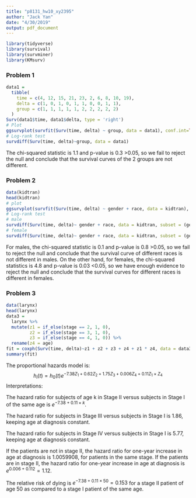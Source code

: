 ```yaml
---
title: "p8131_hw10_xy2395"
author: "Jack Yan"
date: "4/30/2019"
output: pdf_document
---
```

```r
library(tidyverse)
library(survival)
library(survminer)
library(KMsurv)
```


### Problem 1
```r
data1 = 
  tibble(
    time = c(4, 12, 15, 21, 23, 2, 6, 8, 10, 19),
    delta = c(1, 0, 1, 0, 1, 1, 0, 0, 1, 1),
    group = c(1, 1, 1, 1, 1, 2, 2, 2, 2, 2)
  )
Surv(data1$time, data1$delta, type = 'right')
# Plot
ggsurvplot(survfit(Surv(time, delta) ~ group, data = data1), conf.int=TRUE)
# Log-rank test
survdiff(Surv(time, delta)~group, data = data1)
```

The chi-squared statistic is 1.1 and p-value is 0.3 >0.05, so we fail to reject the null and conclude that the survival curves of the 2 groups are not different.

### Problem 2
```r
data(kidtran)
head(kidtran)
# plot
ggsurvplot(survfit(Surv(time, delta) ~ gender + race, data = kidtran), conf.int=F)
# Log-rank test
# male
survdiff(Surv(time, delta)~ gender + race, data = kidtran, subset = (gender == 1))
# female
survdiff(Surv(time, delta)~ gender + race, data = kidtran, subset = (gender == 2))
```
For males, the chi-squared statistic is 0.1 and p-value is 0.8 >0.05, so we fail to reject the null and conclude that the survival curve of different races is not different in males. On the other hand, for females, the chi-squared statistics is 4.8 and p-value is 0.03 <0.05, so we have enough evidence to reject the null and conclude that the survival curves for different races is different in females.


### Problem 3
```r
data(larynx)
head(larynx)
data3 = 
  larynx %>% 
  mutate(z1 = if_else(stage == 2, 1, 0),
         z2 = if_else(stage == 3, 1, 0),
         z3 = if_else(stage == 4, 1, 0)) %>% 
  rename(z4 = age)
fit = coxph(Surv(time, delta)~z1 + z2 + z3 + z4 + z1 * z4, data = data3, ties = "breslow")
summary(fit)
```
The proportional hazards model is:
$$h_i(t)=h_0(t) e^{-7.38Z_1+0.62Z_2+1.75Z_3+0.006Z_4+0.11Z_1 \times Z_4 }$$
Interpretations:

The hazard ratio for subjects of age k in Stage II versus subjects in Stage I of the same age is $e^{-7.38+0.11 \times k}$.

The hazard ratio for subjects in Stage III versus subjects in Stage I is 1.86, keeping age at diagnosis constant.

The hazard ratio for subjects in Stage IV versus subjects in Stage I is 5.77, keeping age at diagnosis constant.

If the patients are not in stage II, the hazard ratio for one-year increase in age at diagnosis is 1.0059908, for patients in the same stage. If the patients are in stage II, the hazard ratio for one-year increase in age at diagnosis is $e^{0.006+0.112}=1.12$.

The relative risk of dying is $e^{-7.38+0.11 \times 50}=0.153$ for a stage II patient of age 50 as compared to a stage I patient of the same age.